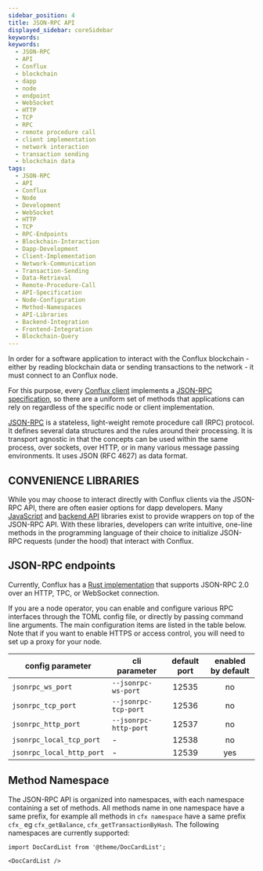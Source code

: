 ```yaml
---
sidebar_position: 4
title: JSON-RPC API
displayed_sidebar: coreSidebar
keywords:
keywords:
  - JSON-RPC
  - API
  - Conflux
  - blockchain
  - dapp
  - node
  - endpoint
  - WebSocket
  - HTTP
  - TCP
  - RPC
  - remote procedure call
  - client implementation
  - network interaction
  - transaction sending
  - blockchain data
tags:
  - JSON-RPC
  - API
  - Conflux
  - Node
  - Development
  - WebSocket
  - HTTP
  - TCP
  - RPC-Endpoints
  - Blockchain-Interaction
  - Dapp-Development
  - Client-Implementation
  - Network-Communication
  - Transaction-Sending
  - Data-Retrieval
  - Remote-Procedure-Call
  - API-Specification
  - Node-Configuration
  - Method-Namespaces
  - API-Libraries
  - Backend-Integration
  - Frontend-Integration
  - Blockchain-Query
---
```


In order for a software application to interact with the Conflux blockchain - either by reading blockchain data or sending transactions to the network - it must connect to an Conflux node.

For this purpose, every [Conflux client](https://github.com/conflux-chain/conflux-rust) implements a [JSON-RPC specification](https://github.com/Conflux-Chain/jsonrpc-spec), so there are a uniform set of methods that applications can rely on regardless of the specific node or client implementation.

[JSON-RPC](https://www.jsonrpc.org/specification) is a stateless, light-weight remote procedure call (RPC) protocol. It defines several data structures and the rules around their processing. It is transport agnostic in that the concepts can be used within the same process, over sockets, over HTTP, or in many various message passing environments. It uses JSON (RFC 4627) as data format.

## CONVENIENCE LIBRARIES

While you may choose to interact directly with Conflux clients via the JSON-RPC API, there are often easier options for dapp developers. Many [JavaScript](https://github.com/conflux-chain/js-conflux-sdk) and [backend API](https://github.com/conflux-chain/go-conflux-sdk) libraries exist to provide wrappers on top of the JSON-RPC API. With these libraries, developers can write intuitive, one-line methods in the programming language of their choice to initialize JSON-RPC requests (under the hood) that interact with Conflux.

## JSON-RPC endpoints

Currently, Conflux has a [Rust implementation](https://github.com/Conflux-Chain/conflux-rust) that supports JSON-RPC 2.0 over an HTTP, TPC, or WebSocket connection.

If you are a node operator, you can enable and configure various RPC interfaces through the TOML config file, or directly by passing command line arguments. The main configuration items are listed in the table below. Note that if you want to enable HTTPS or access control, you will need to set up a proxy for your node.

| config parameter          | cli parameter         | default port   | enabled by default   |
|---------------------------|-----------------------|:--------------:|:--------------------:|
| `jsonrpc_ws_port`         | `--jsonrpc-ws-port`   | 12535          | no                   |
| `jsonrpc_tcp_port`        | `--jsonrpc-tcp-port`  | 12536          | no                   |
| `jsonrpc_http_port`       | `--jsonrpc-http-port` | 12537          | no                   |
| `jsonrpc_local_tcp_port`  | -                     | 12538          | no                   |
| `jsonrpc_local_http_port` | -                     | 12539          | yes                  |

## Method Namespace

The JSON-RPC API is organized into namespaces, with each namespace containing a set of methods. All methods name in one namespace have a same prefix, for example all methods in `cfx namespace` have a same prefix `cfx_` eg `cfx_getBalance`, `cfx_getTransactionByHash`. The following namespaces are currently supported:

```mdx-code-block
import DocCardList from '@theme/DocCardList';

<DocCardList />
```

